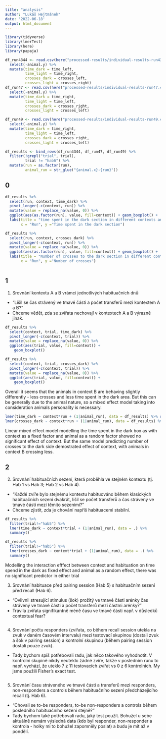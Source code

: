```yaml
---
title: "analysis"
author: "Lukáš Hejtmánek"
date: '2022-06-18'
output: html_document
---
```


```r
library(tidyverse)
library(lmerTest)
library(here)
library(papaja)

df_run4344 <- read.csv(here("processed-results/individual-results-run4344.csv")) %>%
  select(-animal.y) %>%
  mutate(time_dark = time_left,
         time_light = time_right,
         crosses_dark = crosses_left,
         crosses_light = crosses_right)
df_run47 <- read.csv(here("processed-results/individual-results-run47.csv")) %>%
  select(-animal.y) %>%
  mutate(time_dark = time_right,
         time_light = time_left,
         crosses_dark = crosses_right,
         crosses_light = crosses_left)

df_run49 <- read.csv(here("processed-results/individual-results-run49.csv")) %>%
  select(-animal.y) %>%
  mutate(time_dark = time_right,
         time_light = time_left,
         crosses_dark = crosses_right,
         crosses_light = crosses_left)

df_results <- bind_rows(df_run4344, df_run47, df_run49) %>%
  filter(!grepl("trial", trial),
         trial != "hab6") %>%
  mutate(run = as.factor(run),
         animal_run = str_glue("{animal.x}-{run}"))
```

## 0

```r
df_results %>%
  select(run, context, time_dark) %>%
  pivot_longer(-c(context, run)) %>%
  mutate(value = replace_na(value, 0)) %>%
  ggplot(aes(as.factor(run), value, fill=context)) + geom_boxplot() +
  labs(title = "time spent in the dark section in different contexts and in different runs",
       x = "Run", y ="Time spent in the dark section")
```

```r
df_results %>%
  select(run, context, crosses_dark) %>%
  pivot_longer(-c(context, run)) %>%
  mutate(value = replace_na(value, 0)) %>%
  ggplot(aes(as.factor(run), value, fill=context)) + geom_boxplot() +
  labs(title = "Number of crosses to the dark section in different contexts and in different runs",
       x = "Run", y ="Number of crosses")
```

```r
```

## 1 
1) Srovnání kontextu A a B vrámci jednotlivých habituačních dnů
- "Lišil se čas strávený ve tmavé části a počet transferů mezi kontextem A a B?"
- Chceme vědět, zda se zvířata nechovají v kontextech A a B výrazně jinak.

```r
df_results %>%
  select(context, trial, time_dark) %>%
  pivot_longer(-c(context, trial)) %>%
  mutate(value = replace_na(value, 0)) %>%
  ggplot(aes(trial, value, fill=context)) +
    geom_boxplot()

df_results %>%
  select(context, trial, crosses_dark) %>%
  pivot_longer(-c(context, trial)) %>%
  mutate(value = replace_na(value, 0)) %>%
  ggplot(aes(trial, value, fill=context)) +
    geom_boxplot()
```

Overall it seems that the animals in context B are behaving slightly differently - less crosses and less time spent in the dark area. But this can be generally due to the animal nature, so a mixed effect model taking into consideration animals personality is necessary. 


```r
lmer(time_dark ~ context*run + (1|animal_run), data = df_results) %>% summary()
lmer(crosses_dark ~ context*run + (1|animal_run), data = df_results) %>% summary()
```

Linear mixed effect model modelling the time spent in the dark box as with context as a fixed factor and animal as a random factor showed no significant effect of context. But the same model predicting number of crosses to the dark side demostrated effect of context, with animals in context B crossing less.

## 2
2) Srovnání habituačních sezení, která proběhla ve stejném kontextu (tj. Hab 1 vs Hab 3; Hab 2 vs Hab 4).
- "Každé zvíře bylo stejnému kontextu habituováno během klasických habituačních sezení dvakrát, lišil se počet transferů a čas strávený ve tmavé části mezi těmito sezeními?"
- Chceme zjistit, zda je chování napříš habituacemi stabilní.
```r
df_results %>%
  filter(trial!="hab5") %>%
  lmer(time_dark ~ context*trial + (1|animal_run), data = .) %>%
  summary()

df_results %>%
  filter(trial!="hab5") %>%
  lmer(crosses_dark ~ context*trial + (1|animal_run), data = .) %>%
  summary()
```

Modelling the interaction efffect between context and habituation on time spend in the dark as fixed effect and animal as a random effect, there was no significant predictor in either trial 

3) Srovnání habituace před pairing session (Hab 5) s habituačním sezení před recall (Hab 6).
- "Ovlivnil stresující stimulus (šok) prožitý ve tmavé části arénky čas strávený ve tmavé části a počet transferů mezi částmi arénky?"
- Trávila zvířata signifikantně méně času ve tmavé části např. v důsledků contextual fear?

```r

```

4) Srovnání počtu responders (zvířata, co během recall session utekla na zvuk v daném časovém intervalu) mezi testovací skupinou (dostali zvuk a šok v pairing session) a kontrolní skupinou (během pairing session dostali pouze zvuk).
- Tady bychom spíš potřebovali radu, jak něco takového vyhodnotit. V kontrolní skupině nikdy neuteklo žádné zvíře, takže v posledním runu to např. vychází, že uteklo 7 z 11 testovacích zvířat vs 0 z 6 kontrolních. My jsme použili Fisher's exact test.

```r

```

5) Srovnání času stráveného ve tmavé části a transferů mezi responders, non-responders a controls během habituačního sezení předcházejícího recall (tj. Hab 6).
- "Chovali se to-be responders, to-be non-responders a controls během posledního habituačního sezení stejně?"
- Tady bychom také potřebovali radu, jaký test použít. Bohužel u sebe aktuálně nemám výsledná data (kdo byl responder, non-responder a kontrola - holky mi to bohužel zapomněly poslat) a budu je mít až v pondělí.

```r

```
